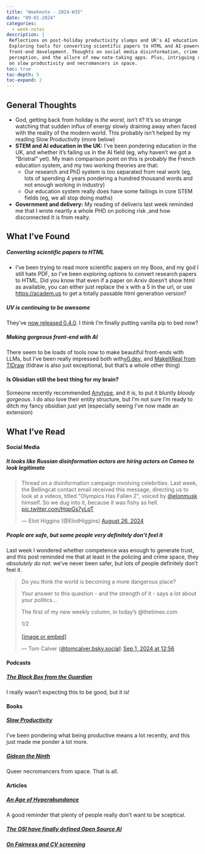 ```yaml
---
title: "Weeknote - 2024-W35"
date: "09-01-2024"
categories:
  - week-notes
description: |
 Reflections on post-holiday productivity slumps and UK's AI education gaps.
 Exploring tools for converting scientific papers to HTML and AI-powered
 front-end development. Thoughts on social media disinformation, crime
 perception, and the allure of new note-taking apps. Plus, intriguing reads
 on slow productivity and necromancers in space.
toc: true
toc-depth: 5
toc-expand: 2
---
```



## General Thoughts
- God, getting back from holiday is *the worst*, isn't it? It's so strange watching that sudden influx of energy slowly draining away when faced with the reality of the modern world. This probably isn't helped by my reading Slow Productivity (more below)
- **STEM and AI education in the UK:**  I've been pondering education in the UK, and whether it's failing us in the AI field (eg, why haven't we got a "Bristral" yet). My main comparison point on this is probably the French education system, and my two working theories are that:
	- Our research and PhD system is too separated from real work (eg, lots of spending 4 years pondering a hundred thousand words and not enough working in industry)
	- Our education system really does have some failings in core STEM fields (eg, we all stop doing maths)
- **Government and delivery:** My reading of deliveris last week reminded me that I wrote neartly a whole PHD on policing risk ,and how disconnected it is from realty. 


## What I've Found

##### Converting scientific papers to HTML
- I've been trying to read more scientific papers on my Boox, and my god I still hate PDF, so I've been exploring options to convert research papers to HTML.  Did you know that even if a paper on Arxiv doesn't show html as available, you can  either just replace  the x with a 5 in the url, or use [https://academ.us](https://academ.us) to get a totally passable html generation version?

##### UV is continuing to be awesome
They've [now released 0.4.0](https://github.com/astral-sh/uv). I think I'm finally putting vanilla pip to bed now?

##### Making gorgeous front-end with AI
There seem to be loads of tools now to make beautiful front-ends with LLMs, but I've been really impressed both with[ v0.dev ](https://v0.dev/), and [MakeItReal from TlDraw](https://github.com/tldraw/make-real) (tldraw is also just exceptional, but that's a whole other thing)

#### Is Obsidian still the best thing for my brain?
Someone recently recommended [Anytype](https://anytype.io/), and it is, to put it bluntly *bloody gorgeous*. I do also love their entity structure, but I'm not sure I'm ready to ditch my fancy obsidian just yet (especially seeing I've now made an extension) 

## What I've Read

#### Social Media

##### It looks like Russian disinformation actors are hiring actors on Cameo to look legitimate

<blockquote class="twitter-tweet"><p lang="en" dir="ltr">Thread on a disinformation campaign involving celebrities. Last week, the Bellingcat contact email received this message, directing us to look at a videos, titled &quot;Olympics Has Fallen 2&quot;, voiced by <a href="https://twitter.com/elonmusk?ref_src=twsrc%5Etfw">@elonmusk</a> himself. So we dug into it, because it was fishy as hell. <a href="https://t.co/HqpGs7yLqT">pic.twitter.com/HqpGs7yLqT</a></p>&mdash; Eliot Higgins (@EliotHiggins) <a href="https://twitter.com/EliotHiggins/status/1828012513968922809?ref_src=twsrc%5Etfw">August 26, 2024</a></blockquote> <script async src="https://platform.twitter.com/widgets.js" charset="utf-8"></script>

##### People are safe, but some people very definitely don't feel it
Last week I wondered whether competence was enough to generate trust, and this post reminded me that at least in the policing and crime space, they *absolutely do not*: we've never been safer, but lots of people definitely don't feel it.

<blockquote class="bluesky-embed" data-bluesky-uri="at://did:plc:tzaahqhqfnzty2fwfd4tya45/app.bsky.feed.post/3l33mqsesz22y" data-bluesky-cid="bafyreihnedyrmm5wjhen4uj3mjvch45tpmn3qljebk66eib6brxdx5y7oq"><p lang="en">Do you think the world is becoming a more dangerous place?

Your answer to this question - and the strength of it - says a lot about your politics…

The first of my new weekly column, in today’s @thetimes.com

1/2<br><br><a href="https://bsky.app/profile/did:plc:tzaahqhqfnzty2fwfd4tya45/post/3l33mqsesz22y?ref_src=embed">[image or embed]</a></p>&mdash; Tom Calver (<a href="https://bsky.app/profile/did:plc:tzaahqhqfnzty2fwfd4tya45?ref_src=embed">@tomcalver.bsky.social</a>) <a href="https://bsky.app/profile/did:plc:tzaahqhqfnzty2fwfd4tya45/post/3l33mqsesz22y?ref_src=embed">Sep 1, 2024 at 12:56</a></blockquote><script async src="https://embed.bsky.app/static/embed.js" charset="utf-8"></script>

#### Podcasts

##### [The Black Box from the Guardian](https://www.theguardian.com/technology/series/blackbox)
I really wasn't expecting this to be good, but it is!

#### Books

##### [Slow Productivity](https://www.google.co.uk/books/edition/Slow_Productivity/E5jPEAAAQBAJ?hl=en&gbpv=0)
I've been pondering what being productive means a lot recently, and this just made me ponder a lot more.

##### [Gideon the Ninth](https://www.google.co.uk/books/edition/Gideon_the_Ninth/HHJwDwAAQBAJ?hl=en&gbpv=0&kptab=overview)
Queer necromancers from space.  That is all.

#### Articles

##### [An Age of Hyperabundance](https://www.nplusonemag.com/issue-47/essays/an-age-of-hyperabundance/)
A good reminder that plenty of people really don't want to be sceptical.

##### [The OSI have finally defined Open Source AI](https://opensource.org/deepdive)

##### [On Fairness and CV screening](https://www.fairnesstales.com/p/issue-2-case-studies-when-ai-and-cv-screening-goes-wrong) 
